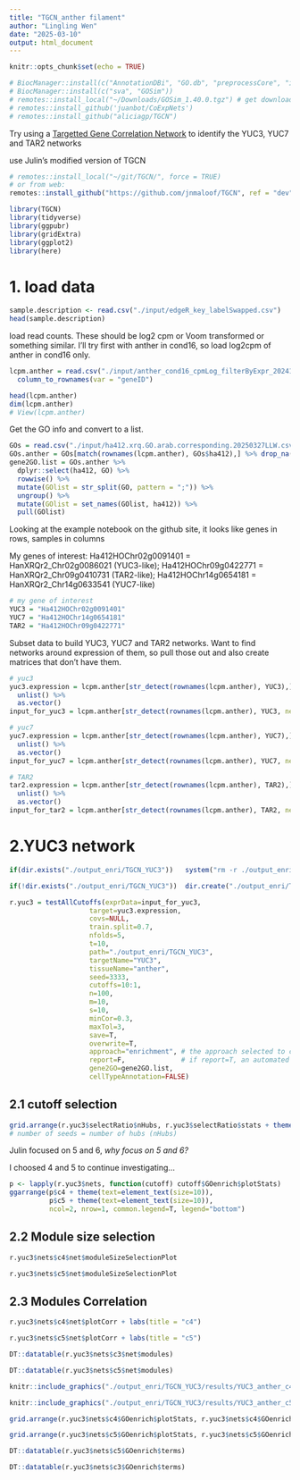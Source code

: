 ---
title: "TGCN_anther filament"
author: "Lingling Wen"
date: "2025-03-10"
output: html_document
---

```{r setup, include=FALSE}
knitr::opts_chunk$set(echo = TRUE)
```

```{r}
# BiocManager::install(c("AnnotationDBi", "GO.db", "preprocessCore", "impute", "rrvgo", "ComplexHeatmap"))
# BiocManager::install(c("sva", "GOSim"))
# remotes::install_local("~/Downloads/GOSim_1.40.0.tgz") # get download link from https://bioconductor.org/packages/3.18/bioc/html/GOSim.html
# remotes::install_github('juanbot/CoExpNets') 
# remotes::install_github("aliciagp/TGCN")
```


Try using a [Targetted Gene Correlation Network](https://www.nature.com/articles/s41598-024-67329-7) to identify the YUC3, YUC7 and TAR2 networks


use Julin's modified version of TGCN
```{r}
# remotes::install_local("~/git/TGCN/", force = TRUE)
# or from web:
remotes::install_github("https://github.com/jnmaloof/TGCN", ref = "dev")
```


```{r}
library(TGCN)
library(tidyverse)
library(ggpubr)
library(gridExtra)
library(ggplot2)
library(here)
```

# 1. load data
```{r}
sample.description <- read.csv("./input/edgeR_key_labelSwapped.csv")
head(sample.description)
```


load read counts. These should be log2 cpm or Voom transformed or something similar.
I'll try first with anther in cond16, so load log2cpm of anther in cond16 only.

```{r}
lcpm.anther = read.csv("./input/anther_cond16_cpmLog_filterByExpr_20241022.csv", row.names = 1, check.names = FALSE) %>% 
  column_to_rownames(var = "geneID")

head(lcpm.anther)
dim(lcpm.anther) 
# View(lcpm.anther)
```
Get the GO info and convert to a list.


```{r}
GOs = read.csv("./input/ha412.xrq.GO.arab.corresponding.20250327LLW.csv")
GOs.anther = GOs[match(rownames(lcpm.anther), GOs$ha412),] %>% drop_na(ha412) 
gene2GO.list = GOs.anther %>% 
  dplyr::select(ha412, GO) %>%
  rowwise() %>%
  mutate(GOlist = str_split(GO, pattern = ";")) %>%
  ungroup() %>%
  mutate(GOlist = set_names(GOlist, ha412)) %>%
  pull(GOlist) 
```

Looking at the example notebook on the github site, it looks like genes in rows, samples in columns

My genes of interest:
  Ha412HOChr02g0091401 = HanXRQr2_Chr02g0086021 (YUC3-like);
  Ha412HOChr09g0422771 = HanXRQr2_Chr09g0410731 (TAR2-like);
  Ha412HOChr14g0654181 = HanXRQr2_Chr14g0633541 (YUC7-like)

```{r}
# my gene of interest
YUC3 = "Ha412HOChr02g0091401"
YUC7 = "Ha412HOChr14g0654181"
TAR2 = "Ha412HOChr09g0422771"
```

Subset data to build YUC3, YUC7 and TAR2 networks.  Want to find networks around expression of them, so pull those out and also create matrices that don't have them.
```{r}
# yuc3
yuc3.expression = lcpm.anther[str_detect(rownames(lcpm.anther), YUC3),] %>%
  unlist() %>%
  as.vector()
input_for_yuc3 = lcpm.anther[str_detect(rownames(lcpm.anther), YUC3, negate = TRUE),] 

# yuc7
yuc7.expression = lcpm.anther[str_detect(rownames(lcpm.anther), YUC7),] %>%
  unlist() %>%
  as.vector()
input_for_yuc7 = lcpm.anther[str_detect(rownames(lcpm.anther), YUC7, negate = TRUE),]

# TAR2
tar2.expression = lcpm.anther[str_detect(rownames(lcpm.anther), TAR2),] %>%
  unlist() %>%
  as.vector()
input_for_tar2 = lcpm.anther[str_detect(rownames(lcpm.anther), TAR2, negate = TRUE),]
```

# 2.YUC3 network
```{r, message=FALSE}
if(dir.exists("./output_enri/TGCN_YUC3"))   system("rm -r ./output_enri/TGCN_YUC3")

if(!dir.exists("./output_enri/TGCN_YUC3"))  dir.create("./output_enri/TGCN_YUC3")

r.yuc3 = testAllCutoffs(exprData=input_for_yuc3,
                    target=yuc3.expression,
                    covs=NULL,
                    train.split=0.7,
                    nfolds=5,
                    t=10,
                    path="./output_enri/TGCN_YUC3",
                    targetName="YUC3",
                    tissueName="anther",
                    seed=3333,
                    cutoffs=10:1,
                    n=100, 
                    m=10, 
                    s=10, 
                    minCor=0.3,
                    maxTol=3,
                    save=T,
                    overwrite=T,
                    approach="enrichment", # the approach selected to complete the seed modules
                    report=F,              # if report=T, an automated report will be created
                    gene2GO=gene2GO.list,
                    cellTypeAnnotation=FALSE)
```

## 2.1 cutoff selection
```{r fig.width=6,fig.height=6}
grid.arrange(r.yuc3$selectRatio$nHubs, r.yuc3$selectRatio$stats + theme(legend.position="bottom"))
# number of seeds = number of hubs (nHubs)
```

Julin focused on 5 and 6, *why focus on 5 and 6?*

I choosed 4 and 5 to continue investigating...

```{r fig.width=6}
p <- lapply(r.yuc3$nets, function(cutoff) cutoff$GOenrich$plotStats) 
ggarrange(p$c4 + theme(text=element_text(size=10)), 
          p$c5 + theme(text=element_text(size=10)),
          ncol=2, nrow=1, common.legend=T, legend="bottom")
```

## 2.2 Module size selection

```{r}
r.yuc3$nets$c4$net$moduleSizeSelectionPlot
```

```{r}
r.yuc3$nets$c5$net$moduleSizeSelectionPlot
```


## 2.3 Modules Correlation
```{r}
r.yuc3$nets$c4$net$plotCorr + labs(title = "c4")
```

```{r}
r.yuc3$nets$c5$net$plotCorr + labs(title = "c5")
```


```{r}
DT::datatable(r.yuc3$nets$c3$net$modules)
```

```{r}
DT::datatable(r.yuc3$nets$c5$net$modules)
```


```{r}
knitr::include_graphics("./output_enri/TGCN_YUC3/results/YUC3_anther_c4_TGCN_crossTabPlot.png")
```


```{r}
knitr::include_graphics("./output_enri/TGCN_YUC3/results/YUC3_anther_c5_TGCN_crossTabPlot.png")
```

```{r}
grid.arrange(r.yuc3$nets$c4$GOenrich$plotStats, r.yuc3$nets$c4$GOenrich$plotNterms, nrow=1)
```

```{r}
grid.arrange(r.yuc3$nets$c5$GOenrich$plotStats, r.yuc3$nets$c5$GOenrich$plotNterms, nrow=1)
```

```{r}
DT::datatable(r.yuc3$nets$c5$GOenrich$terms)
```


```{r}
DT::datatable(r.yuc3$nets$c3$GOenrich$terms)
```


